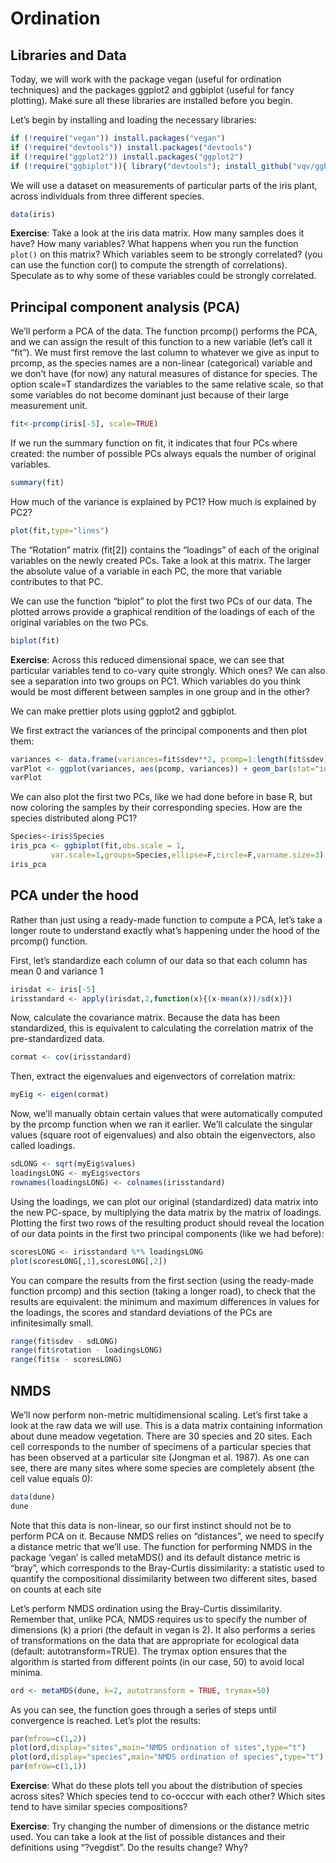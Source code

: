 # Ordination

## Libraries and Data

Today, we will work with the package vegan (useful for ordination techniques) and the packages ggplot2 and ggbiplot (useful for fancy plotting). Make sure all these libraries are installed before you begin. 

Let's begin by installing and loading the necessary libraries:

```r
if (!require("vegan")) install.packages("vegan")
if (!require("devtools")) install.packages("devtools")
if (!require("ggplot2")) install.packages("ggplot2")
if (!require("ggbiplot")){ library("devtools"); install_github("vqv/ggbiplot") }
```

We will use a dataset on measurements of particular parts of the iris plant, across individuals from three different species.

```r
data(iris)
```

**Exercise**: Take a look at the iris data matrix. How many samples does it have? How many variables? What happens when you run the function `plot()` on this matrix? Which variables seem to be strongly correlated? (you can use the function cor() to compute the strength of correlations). Speculate as to why some of these variables could be strongly correlated.

## Principal component analysis (PCA)

We'll perform a PCA of the data. The function prcomp() performs the PCA, and we can assign the result of this function to a new variable (let's call it "fit"). We must first remove the last column to whatever we give as input to prcomp, as the species names are a non-linear (categorical) variable and we don't have (for now) any natural measures of distance for species. The option scale=T standardizes the variables to the same relative scale, so that some variables do not become dominant just because of their large measurement unit.

```r
fit<-prcomp(iris[-5], scale=TRUE)
```

If we run the summary function on fit, it indicates that four PCs where created: the number of possible PCs always equals the number of original variables.

```r
summary(fit)
```

How much of the variance is explained by PC1? How much is explained by PC2?

```r
plot(fit,type="lines")
```

The "Rotation" matrix (fit[2]) contains the "loadings" of each of the original variables on the newly created PCs. Take a look at this matrix. The larger the absolute value of a variable in each PC, the more that variable contributes to that PC.

We can use the function "biplot" to plot the first two PCs of our data. The plotted arrows provide a graphical rendition of the loadings of each of the original variables on the two PCs. 

```r
biplot(fit)
```

**Exercise**: Across this reduced dimensional space, we can see that particular variables tend to co-vary quite strongly. Which ones? We can also see a separation into two groups on PC1. Which variables do you think would be most different between samples in one group and in the other?

We can make prettier plots using ggplot2 and ggbiplot.

We first extract the variances of the principal components and then plot them:

```r
variances <- data.frame(variances=fit$sdev**2, pcomp=1:length(fit$sdev))
varPlot <- ggplot(variances, aes(pcomp, variances)) + geom_bar(stat="identity", fill="gray") + geom_line()
varPlot
```

We can also plot the first two PCs, like we had done before in base R, but now coloring the samples by their corresponding species. How are the species distributed along PC1?

```r
Species<-iris$Species
iris_pca <- ggbiplot(fit,obs.scale = 1, 
         var.scale=1,groups=Species,ellipse=F,circle=F,varname.size=3)
iris_pca
```

## PCA under the hood

Rather than just using a ready-made function to compute a PCA, let's take a longer route to understand exactly what's happening under the hood of the prcomp() function.

First, let's standardize each column of our data so that each column has mean 0 and variance 1
```r
irisdat <- iris[-5]
irisstandard <- apply(irisdat,2,function(x){(x-mean(x))/sd(x)})
```

Now, calculate the covariance matrix. Because the data has been standardized, this is equivalent to calculating the correlation matrix of the pre-standardized data.

```r
cormat <- cov(irisstandard)
```

Then, extract the eigenvalues and eigenvectors of correlation matrix:

```r
myEig <- eigen(cormat)
```

Now, we'll manually obtain certain values that were automatically computed by the prcomp function when we ran it earlier. We'll calculate the singular values (square root of eigenvalues) and also obtain the eigenvectors, also called loadings.

```r
sdLONG <- sqrt(myEig$values)
loadingsLONG <- myEig$vectors
rownames(loadingsLONG) <- colnames(irisstandard)
```

Using the loadings, we can plot our original (standardized) data matrix into the new PC-space, by multiplying the data matrix by the matrix of loadings. Plotting the first two rows of the resulting product should reveal the location of our data points in the first two principal components (like we had before):

```r
scoresLONG <- irisstandard %*% loadingsLONG
plot(scoresLONG[,1],scoresLONG[,2])
```

You can compare the results from the first section (using the ready-made function prcomp) and this section (taking a longer road), to check that the results are equivalent: the minimum and maximum differences in values for the loadings, the scores and standard deviations of the PCs are infinitesimally small.

```r
range(fit$sdev - sdLONG)
range(fit$rotation - loadingsLONG)
range(fit$x - scoresLONG) 
```

## NMDS

We'll now perform non-metric multidimensional scaling. Let's first take a look at the raw data we will use. This is a data matrix containing information about dune meadow vegetation. There are 30 species and 20 sites. Each cell corresponds to the number of specimens of a particular species that has been observed at a particular site (Jongman et al. 1987). As one can see, there are many sites where some species are completely absent (the cell value equals 0):

```r
data(dune)
dune
```

Note that this data is non-linear, so our first instinct should not be to perform PCA on it. Because NMDS relies on "distances", we need to specify a distance metric that we'll use. The function for performing NMDS in the package 'vegan' is called metaMDS() and its default distance metric is "bray", which corresponds to the Bray-Curtis dissimilarity: a statistic used to quantify the compositional dissimilarity between two different sites, based on counts at each site

Let's perform NMDS ordination using the Bray-Curtis dissimilarity. Remember that, unlike PCA, NMDS requires us to specify the number of dimensions (k) a priori (the default in vegan is 2). It also performs a series of transformations on the data that are appropriate for ecological data (default: autotransform=TRUE). The trymax option ensures that the algorithm is started from different points (in our case, 50) to avoid local minima.

```r
ord <- metaMDS(dune, k=2, autotransform = TRUE, trymax=50)
```

As you can see, the function goes through a series of steps until convergence is reached. Let's plot the results:

```r
par(mfrow=c(1,2))
plot(ord,display="sites",main="NMDS ordination of sites",type="t")
plot(ord,display="species",main="NMDS ordination of species",type="t")
par(mfrow=c(1,1))
```

**Exercise**: What do these plots tell you about the distribution of species across sites? Which species tend to co-occcur with each other? Which sites tend to have similar species compositions?

**Exercise**: Try changing the number of dimensions or the distance metric used. You can take a look at the list of possible distances and their definitions using "?vegdist". Do the results change? Why?
